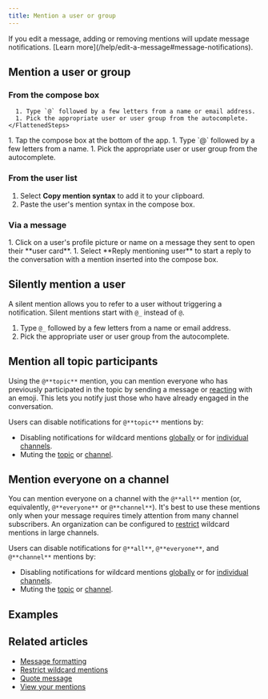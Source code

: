 ```yaml
---
title: Mention a user or group
---
```




<MentionsIntro />

<ZulipTip>
  If you edit a message, adding or removing mentions will update message
  notifications. [Learn more](/help/edit-a-message#message-notifications).
</ZulipTip>

## Mention a user or group

### From the compose box

<Tabs>
  <TabItem label="Desktop/Web">
    <FlattenedSteps>
      <StartComposing />

      1. Type `@` followed by a few letters from a name or email address.
      1. Pick the appropriate user or user group from the autocomplete.
    </FlattenedSteps>
  </TabItem>

  <TabItem label="Mobile">
    <Steps>
      1. Tap the compose box at the bottom of the app.
      1. Type `@` followed by a few letters from a name.
      1. Pick the appropriate user or user group from the autocomplete.
    </Steps>
  </TabItem>
</Tabs>

### From the user list

<FlattenedSteps>
  <RightSidebarUserCard />

  1. Select **Copy mention syntax** to add it to your clipboard.
  1. Paste the user's mention syntax in the compose box.
</FlattenedSteps>

### Via a message

<Steps>
  1. Click on a user's profile picture or name on a message they sent
     to open their **user card**.
  1. Select **Reply mentioning user** to start a reply to the conversation
     with a mention inserted into the compose box.
</Steps>

## Silently mention a user

A silent mention allows you to refer to a user without triggering a
notification. Silent mentions start with `@_` instead of `@`.

<FlattenedSteps>
  <StartComposing />

  1. Type `@_` followed by a few letters from a name or email address.
  1. Pick the appropriate user or user group from the autocomplete.
</FlattenedSteps>

## Mention all topic participants

Using the `@**topic**` mention, you can mention everyone who has previously
participated in the topic by sending a message or
[reacting](/help/emoji-reactions) with an emoji. This lets you notify just those
who have already engaged in the conversation.

Users can disable notifications for `@**topic**` mentions by:

* Disabling notifications for wildcard mentions
  [globally](/help/dm-mention-alert-notifications) or for [individual
  channels](/help/channel-notifications).
* Muting the [topic](/help/mute-a-topic) or [channel](/help/mute-a-channel).

## Mention everyone on a channel

You can mention everyone on a channel with the `@**all**` mention (or,
equivalently, `@**everyone**` or `@**channel**`). It's best to use these mentions
only when your message requires timely attention from many channel subscribers.
An organization can be configured to
[restrict](/help/restrict-wildcard-mentions) wildcard mentions in large channels.

Users can disable notifications for `@**all**`, `@**everyone**`, and
`@**channel**` mentions by:

* Disabling notifications for wildcard mentions
  [globally](/help/dm-mention-alert-notifications) or for [individual
  channels](/help/channel-notifications).
* Muting the [topic](/help/mute-a-topic) or [channel](/help/mute-a-channel).

## Examples

<MentionsExamples />

## Related articles

* [Message formatting](/help/format-your-message-using-markdown)
* [Restrict wildcard mentions](/help/restrict-wildcard-mentions)
* [Quote message](/help/quote-or-forward-a-message)
* [View your mentions](/help/view-your-mentions)
